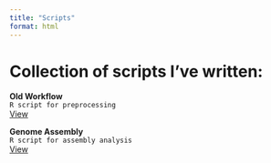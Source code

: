 ```yaml
---
title: "Scripts"
format: html
---
```



# Collection of scripts I've written:

::: {.card-grid}
::: {.card}
**Old Workflow**  
`R script for preprocessing`  
[View](scripts/old_workflow.qmd)
:::
::: {.card}
**Genome Assembly**  
`R script for assembly analysis`  
[View](scripts/genome_assembly.qmd)
:::
:::


<!-- -[RNA002 Workflow (OLD)](/scripts/old_workflow.qmd) -->
<!-- -[Genome Assembly](/scripts/genome_assembly.qmd) -->
<!-- -[Script 3]() -->